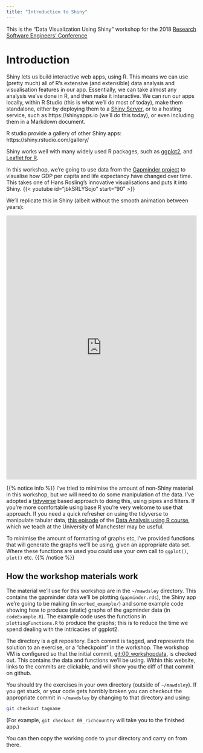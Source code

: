 ```yaml
---
title: "Introduction to Shiny"
---
```


This is the "Data Visualization Using Shiny" workshop for the 2018 [Research Software Engineers' Conference](http://rse.ac.uk/conf2018/)



# Introduction

Shiny lets us build interactive web apps, using R.   This means we can use (pretty much) all of R's extensive (and extensible) data analysis and visualisation features in our app.  Essentially, we can take almost any analysis we've done in R, and then make it interactive.   We can run our apps locally, within R Studio (this is what we'll do most of today), make them standalone, either by deploying them to a [Shiny Server](https://www.rstudio.com/products/shiny/shiny-server/), or to a hosting service, such as https://shinyapps.io (we'll do this today), or even including them in a Markdown document.

R studio provide a gallery of other Shiny apps: https://shiny.rstudio.com/gallery/

Shiny works well with many widely used R packages, such as [ggplot2](https://ggplot2.tidyverse.org/), and [Leaflet for R](https://rstudio.github.io/leaflet/).  

In this workshop, we're going to use data from the [Gapminder project](https://www.gapminder.org) to visualise how GDP per capita and life expectancy have changed over time.   This takes one of Hans Rosling's 
innovative visualisations and puts it into Shiny. 
{{< youtube id="jbkSRLYSojo" start="90" >}}

We'll replicate this in Shiny (albeit without the smooth animation between years):
<!--. A deployed version of the app is at https://mawds.shinyapps.io/worked_example/ -->

<iframe src="http://130.88.96.181:8080/app/worked_example/" style="border:none; width:100%;  height:700px"></iframe> 

{{% notice info %}}
I've tried to minimise the amount of non-Shiny material in this workshop, but we will need to do some manipulation of the data. I've adopted a [tidyverse](https://www.tidyverse.org/) based approach to doing this, using pipes and filters.  If you're more comfortable using base R you're very welcome to use that approach.   If you need a quick refresher on using the tidyverse to manipulate tabular data, [this episode](https://uomresearchit.github.io/r-tidyverse-intro/04-dplyr/) of the [Data Analysis using R course](https://uomresearchit.github.io/r-tidyverse-intro/), which we teach at the University of Manchester may be useful.
 
To minimise the amount of formatting of graphs etc, I've provided functions that will generate the graphs we'll be using, given an appropriate data set.  Where these functions are used you could use your own call to `ggplot()`, `plot()` etc.
{{% /notice %}}


## How the workshop materials work

The material we'll use for this workshop are in the `~/mawdsley` directory.  This contains the gapminder data we'll be plotting (`gapminder.rds`), the Shiny app we're going to be making  (in `worked_example/`) and some example code showing how to produce (static) graphs of the gapminder data (in `codeExample.R`).  The example code uses the functions in `plottingFunctions.R` to produce the graphs; this is to reduce the time we spend dealing with the intricacies of ggplot2.

The directory is a git repository.  Each commit is tagged, and represents the solution to an exercise, or a "checkpoint" in the workshop.   The workshop VM is configured so that the initial commit, [git:00_workshopdata](), is checked out.  This contains the data and functions we'll be using.   Within this website, links to the commits are clickable, and will show you the diff of that commit on github.  

You should try the exercises in your own directory (outside of `~/mawdsley`). If you get stuck, or your code gets horribly broken you can checkout the appropriate commit in `~/mawdsley` by changing to that directory and using:

```bash
git checkout tagname
```

(For example, `git checkout 09_richcountry` will take you to the finished app.)

You can then copy the working code to your directory and carry on from there.


